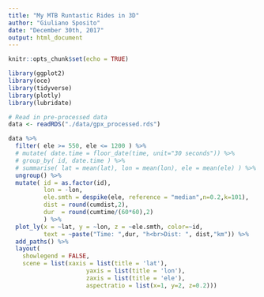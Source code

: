 ```yaml
---
title: "My MTB Runtastic Rides in 3D"
author: "Giuliano Sposito"
date: "December 30th, 2017"
output: html_document
---
```


```r
knitr::opts_chunk$set(echo = TRUE)

library(ggplot2)
library(oce)
library(tidyverse)
library(plotly)
library(lubridate)
```

```r

# Read in pre-processed data
data <- readRDS("./data/gpx_processed.rds")

data %>%
  filter( ele >= 550, ele <= 1200 ) %>%
  # mutate( date.time = floor_date(time, unit="30 seconds")) %>%
  # group_by( id, date.time ) %>%
  # summarise( lat = mean(lat), lon = mean(lon), ele = mean(ele) ) %>%
  ungroup() %>%
  mutate( id = as.factor(id),
          lon = -lon,
          ele.smth = despike(ele, reference = "median",n=0.2,k=101),
          dist = round(cumdist,2),
          dur  = round(cumtime/(60*60),2)
          ) %>% 
  plot_ly(x = ~lat, y = ~lon, z = ~ele.smth, color=~id,
          text = ~paste("Time: ",dur, "h<br>Dist: ", dist,"km")) %>%
  add_paths() %>%
  layout(
    showlegend = FALSE,
    scene = list(xaxis = list(title = 'lat'),
                      yaxis = list(title = 'lon'),
                      zaxis = list(title = 'ele'),
                      aspectratio = list(x=1, y=2, z=0.2)))
```

